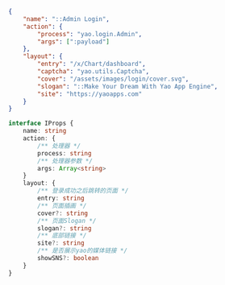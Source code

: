 ```json
{
	"name": "::Admin Login",
	"action": {
		"process": "yao.login.Admin",
		"args": [":payload"]
	},
	"layout": {
		"entry": "/x/Chart/dashboard",
		"captcha": "yao.utils.Captcha",
		"cover": "/assets/images/login/cover.svg",
		"slogan": "::Make Your Dream With Yao App Engine",
		"site": "https://yaoapps.com"
	}
}
```

```ts
interface IProps {
	name: string
	action: {
		/** 处理器 */
		process: string
		/** 处理器参数 */
		args: Array<string>
	}
	layout: {
		/** 登录成功之后跳转的页面 */
		entry: string
		/** 页面插画 */
		cover?: string
		/** 页面Slogan */
		slogan?: string
		/** 底部链接 */
		site?: string
		/** 是否展示yao的媒体链接 */
		showSNS?: boolean
	}
}
```
